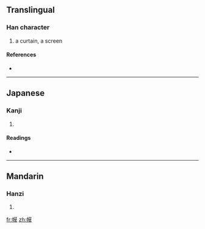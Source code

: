 ==Translingual==

===Han character===
{{Han char|rn=50|rad=巾|as=11|sn=14|four=4423<sub>4</sub>|canj=中月廿日大 (LBTAK)}}

# a curtain, a screen

====References====
* {{Han ref|kx=0336.080|dkj=09052|dj=0643.010|hdz=10749.080|uh=5E59|ud=24153|bh=E1B3|bd=57779}}

----

==Japanese==

===Kanji===
{{ja-kanji|grade=|rs=巾11}}

# {{defn|Japanese}}

====Readings====
* {{ja-readings|on=[[ばく]] (baku), [[ぼ]] (bo)|kun=}}

----

==Mandarin==

===Hanzi===
{{cmn-hanzi|pin=[[mù]] ([[mu4]])|wg=mu<sup>4</sup>}}

# {{defn|Mandarin}}

[[fr:幙]]
[[zh:幙]]